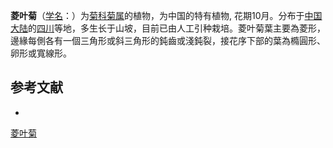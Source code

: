 {{Speciesbox
| name = 菱叶菊
| status = 
| status_system = 
| image =
| genus = Dendranthema
| species = rhombifolium
| authority = Ling et Shih
}}

'''菱叶菊'''（[[学名|学名]]：{{lang|la|''Dendranthema rhombifolium''}}）为[[菊科|菊科]][[菊属|菊属]]的植物，为中国的特有植物, 花期10月。分布于[[中国大陆|中国大陆]]的[[四川|四川]]等地，多生长于山坡，目前已由人工引种栽培。菱叶菊葉主要為菱形，邊緣每側各有一個三角形或斜三角形的鈍齒或淺鈍裂，接花序下部的葉為橢圓形、卵形或寬線形。

== 参考文献 ==
<div class="references-small">
* {{cite web| url =http://www.bioinfo.cn/db05/KmzwSpecies.php?action=view&id=4700| title =菱叶菊| work =《中国高等植物数据库全库》| publisher =中国科学院微生物研究所| author =昆明植物研究所| accessdate =2009-02-24| deadurl =yes| archiveurl =https://web.archive.org/web/20160305075426/http://www.bioinfo.cn/db05/KmzwSpecies.php?action=view&id=4700| archivedate =2016-03-05}}
</div>

{{Compositae}}
{{Taxonbar|from=Q15226881}}

[[Category:菊属|菱叶菊]]


{{植物小作品}}